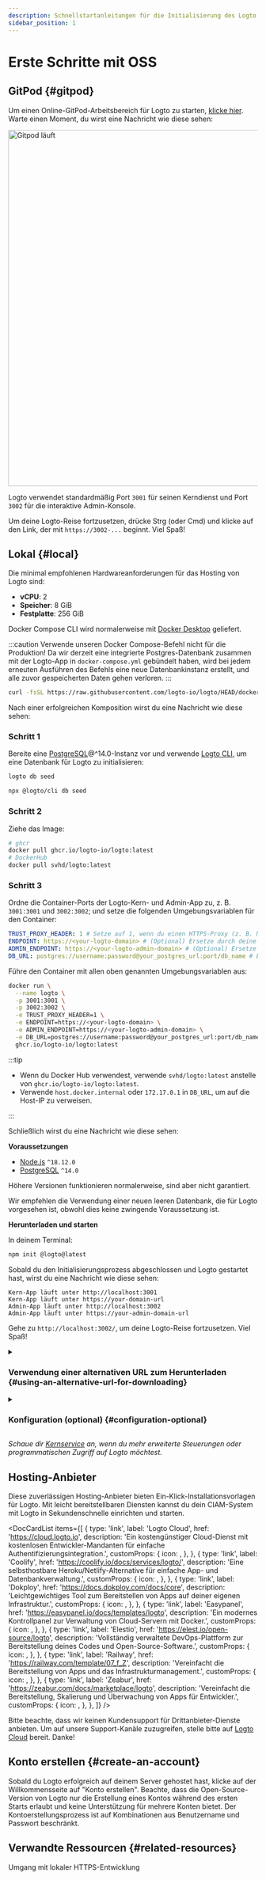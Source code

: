 ```yaml
---
description: Schnellstartanleitungen für die Initialisierung des Logto Open-Source-Dienstes (OSS).
sidebar_position: 1
---
```



# Erste Schritte mit OSS

## GitPod \{#gitpod}

Um einen Online-GitPod-Arbeitsbereich für Logto zu starten, <a href="https://gitpod.io/#https://github.com/logto-io/demo" target="_blank" rel="noopener">klicke hier</a>. Warte einen Moment, du wirst eine Nachricht wie diese sehen:

<p>
  <img src={gitpodRunning} alt="Gitpod läuft" width="720px" style={{ borderRadius: '4px' }} />
</p>

Logto verwendet standardmäßig Port `3001` für seinen Kerndienst und Port `3002` für die interaktive Admin-Konsole.

Um deine Logto-Reise fortzusetzen, drücke Strg (oder Cmd) und klicke auf den Link, der mit `https://3002-...` beginnt. Viel Spaß!

## Lokal \{#local}

Die minimal empfohlenen Hardwareanforderungen für das Hosting von Logto sind:

- **vCPU**: 2
- **Speicher**: 8 GiB
- **Festplatte**: 256 GiB

<Tabs>

<TabItem value="docker-compose" label="Docker Compose">

Docker Compose CLI wird normalerweise mit [Docker Desktop](https://www.docker.com/products/docker-desktop) geliefert.

:::caution
Verwende unseren Docker Compose-Befehl nicht für die Produktion! Da wir derzeit eine integrierte Postgres-Datenbank zusammen mit der Logto-App in `docker-compose.yml` gebündelt haben, wird bei jedem erneuten Ausführen des Befehls eine neue Datenbankinstanz erstellt, und alle zuvor gespeicherten Daten gehen verloren.
:::

```bash
curl -fsSL https://raw.githubusercontent.com/logto-io/logto/HEAD/docker-compose.yml | docker compose -p logto -f - up
```

Nach einer erfolgreichen Komposition wirst du eine Nachricht wie diese sehen:

</TabItem>

<TabItem value="docker" label="Docker">

<h3>Schritt 1</h3>

Bereite eine [PostgreSQL](https://www.postgresql.org/)@^14.0-Instanz vor und verwende [Logto CLI](/logto-oss/using-cli), um eine Datenbank für Logto zu initialisieren:

<Tabs groupId="cmd">

  <TabItem value="cli" label="CLI">

```bash
logto db seed
```

  </TabItem>
  <TabItem value="npx" label="npx">

```bash
npx @logto/cli db seed
```

  </TabItem>

</Tabs>

<h3>Schritt 2</h3>

Ziehe das Image:

```bash
# ghcr
docker pull ghcr.io/logto-io/logto:latest
# DockerHub
docker pull svhd/logto:latest
```

<h3>Schritt 3</h3>

Ordne die Container-Ports der Logto-Kern- und Admin-App zu, z. B. `3001:3001` und `3002:3002`; und setze die folgenden Umgebungsvariablen für den Container:

```yml
TRUST_PROXY_HEADER: 1 # Setze auf 1, wenn du einen HTTPS-Proxy (z. B. Nginx) vor Logto hast
ENDPOINT: https://<your-logto-domain> # (Optional) Ersetze durch deine Logto-Endpunkt-URL, wenn du eine benutzerdefinierte Domain verwendest
ADMIN_ENDPOINT: https://<your-logto-admin-domain> # (Optional) Ersetze durch deine Logto-Admin-URL, wenn du eine benutzerdefinierte Domain verwendest
DB_URL: postgres://username:password@your_postgres_url:port/db_name # Ersetze durch deinen Postgres DSN
```

Führe den Container mit allen oben genannten Umgebungsvariablen aus:

```bash
docker run \
  --name logto \
  -p 3001:3001 \
  -p 3002:3002 \
  -e TRUST_PROXY_HEADER=1 \
  -e ENDPOINT=https://<your-logto-domain> \
  -e ADMIN_ENDPOINT=https://<your-logto-admin-domain> \
  -e DB_URL=postgres://username:password@your_postgres_url:port/db_name \
  ghcr.io/logto-io/logto:latest
```

:::tip

- Wenn du Docker Hub verwendest, verwende `svhd/logto:latest` anstelle von `ghcr.io/logto-io/logto:latest`.
- Verwende `host.docker.internal` oder `172.17.0.1` in `DB_URL`, um auf die Host-IP zu verweisen.

:::

Schließlich wirst du eine Nachricht wie diese sehen:

</TabItem>

<TabItem value="npm" label="npm-init">

**Voraussetzungen**

- [Node.js](https://nodejs.org/) `^18.12.0`
- [PostgreSQL](https://postgresql.org/) `^14.0`

Höhere Versionen funktionieren normalerweise, sind aber nicht garantiert.

Wir empfehlen die Verwendung einer neuen leeren Datenbank, die für Logto vorgesehen ist, obwohl dies keine zwingende Voraussetzung ist.

**Herunterladen und starten**

In deinem Terminal:

```bash
npm init @logto@latest
```

Sobald du den Initialisierungsprozess abgeschlossen und Logto gestartet hast, wirst du eine Nachricht wie diese sehen:

</TabItem>

</Tabs>

```text
Kern-App läuft unter http://localhost:3001
Kern-App läuft unter https://your-domain-url
Admin-App läuft unter http://localhost:3002
Admin-App läuft unter https://your-admin-domain-url
```

Gehe zu `http://localhost:3002/`, um deine Logto-Reise fortzusetzen. Viel Spaß!

<details>

<summary>

### Verwendung einer alternativen URL zum Herunterladen \{#using-an-alternative-url-for-downloading}

</summary>

Wenn du eine URL für die Logto-Zip-Datei angeben möchtest, verwende die Option `--download-url`. Zum Beispiel:

```
npm init @logto@latest -- --download-url=https://github.com/logto-io/logto/releases/download/v1.2.2/logto.tar.gz
```

Beachte, dass das zusätzliche `--` erforderlich ist, damit NPM die Argumente übergibt.

</details>

<details>

<summary>

### Konfiguration (optional) \{#configuration-optional}

</summary>

Logto verwendet Umgebungsvariablen für die Konfiguration, zusammen mit der Unterstützung von `.env`-Dateien. Siehe [Konfiguration](/concepts/core-service/configuration) für detaillierte Nutzung und vollständige Variablenliste.

</details>

_Schaue dir [Kernservice](/concepts/core-service) an, wenn du mehr erweiterte Steuerungen oder programmatischen Zugriff auf Logto möchtest._

## Hosting-Anbieter

Diese zuverlässigen Hosting-Anbieter bieten Ein-Klick-Installationsvorlagen für Logto. Mit leicht bereitstellbaren Diensten kannst du dein CIAM-System mit Logto in Sekundenschnelle einrichten und starten.

<DocCardList
  items={[
    {
      type: 'link',
      label: 'Logto Cloud',
      href: 'https://cloud.logto.io',
      description:
        'Ein kostengünstiger Cloud-Dienst mit kostenlosen Entwickler-Mandanten für einfache Authentifizierungsintegration.',
      customProps: {
        icon: <LogtoIcon />,
      },
    },
    {
      type: 'link',
      label: 'Coolify',
      href: 'https://coolify.io/docs/services/logto/',
      description:
        'Eine selbsthostbare Heroku/Netlify-Alternative für einfache App- und Datenbankverwaltung.',
      customProps: {
        icon: <CoolifyIcon />,
      },
    },
    {
      type: 'link',
      label: 'Dokploy',
      href: 'https://docs.dokploy.com/docs/core',
      description:
        'Leichtgewichtiges Tool zum Bereitstellen von Apps auf deiner eigenen Infrastruktur.',
      customProps: {
        icon: <DokployIcon />,
      },
    },
    {
      type: 'link',
      label: 'Easypanel',
      href: 'https://easypanel.io/docs/templates/logto',
      description: 'Ein modernes Kontrollpanel zur Verwaltung von Cloud-Servern mit Docker.',
      customProps: {
        icon: <EasypanelIcon />,
      },
    },
    {
      type: 'link',
      label: 'Elestio',
      href: 'https://elest.io/open-source/logto',
      description:
        'Vollständig verwaltete DevOps-Plattform zur Bereitstellung deines Codes und Open-Source-Software.',
      customProps: {
        icon: <ElestioIcon />,
      },
    },
    {
      type: 'link',
      label: 'Railway',
      href: 'https://railway.com/template/07_f_Z',
      description: 'Vereinfacht die Bereitstellung von Apps und das Infrastrukturmanagement.',
      customProps: {
        icon: <RailwayIcon />,
      },
    },
    {
      type: 'link',
      label: 'Zeabur',
      href: 'https://zeabur.com/docs/marketplace/logto',
      description:
        'Vereinfacht die Bereitstellung, Skalierung und Überwachung von Apps für Entwickler.',
      customProps: {
        icon: <ZeaburIcon />,
      },
    },
  ]}
/>

Bitte beachte, dass wir keinen Kundensupport für Drittanbieter-Dienste anbieten. Um auf unsere Support-Kanäle zuzugreifen, stelle bitte auf [Logto Cloud](https://cloud.logto.io) bereit. Danke!

## Konto erstellen \{#create-an-account}

Sobald du Logto erfolgreich auf deinem Server gehostet hast, klicke auf der Willkommensseite auf "Konto erstellen". Beachte, dass die Open-Source-Version von Logto nur die Erstellung eines Kontos während des ersten Starts erlaubt und keine Unterstützung für mehrere Konten bietet. Der Kontoerstellungsprozess ist auf Kombinationen aus Benutzername und Passwort beschränkt.

## Verwandte Ressourcen \{#related-resources}

<Url href="https://blog.logto.io/local-https">Umgang mit lokaler HTTPS-Entwicklung</Url>

